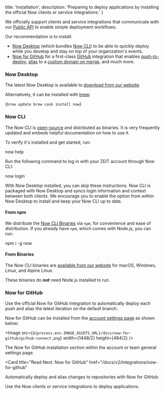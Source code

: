 
  title: 'Installation',
  description:
    'Preparing to deploy applications by installing the official Now clients or service integrations.'
}

We officially support clients and service integrations that communicate with our [Public API](/docs/api) to enable simple deployment workflows.

Our recommendation is to install:

- [Now Desktop](#now-desktop) (which bundles [Now CLI](#now-cli)) to be able to quickly deploy while you develop and stay on top of your organization's events.
- [Now for GitHub](#now-for-github) for a first-class [GitHub](https://github.com) integration that enables [push-to-deploy](/docs/v2/integrations/now-for-github/#a-deployment-for-each-push), [alias](/docs/v2/integrations/now-for-github/#aliasing-the-default-branch) to a [custom domain on merge](https://zeit.co/docs/v2/domains-and-aliases/adding-a-domain/), and much more.

### Now Desktop

The latest Now Desktop is available to [download from our website](/download).

Alternatively, it can be installed with [brew](https://brew.sh/):

<TerminalInput>{`brew update
brew cask install now`}</TerminalInput>

### Now CLI

The Now CLI is [open-source](https://github.com/zeit/now-cli) and distributed as binaries. It is very frequently updated and embeds helpful documentation on how to use it.

To verify it's installed and get started, run:

<TerminalInput>now help</TerminalInput>

Run the following command to log in with your ZEIT account through Now CLI:

<TerminalInput>now login</TerminalInput>

<Note>
  With <GenericLink href="#now-desktop">Now Desktop</GenericLink> installed, you
  can skip these instructions. Now CLI is packaged with Now Desktop and syncs
  login information and context between both clients. We encourage you to enable
  the option from within Now Desktop to install and keep your Now CLI up to
  date.
</Note>

#### From npm

We distribute the [Now CLI Binaries](#from-binaries) via `npm`, for convenience and ease of distribution. If you already have `npm`, which comes with Node.js, you can run:

<TerminalInput>npm i -g now</TerminalInput>

#### From Binaries

The Now CLI binaries are [available from our website](/download#now-cli) for macOS, Windows, Linux, and Alpine Linux.

These binaries do **not** need Node.js installed to run.

### Now for GitHub

Use the official Now for GitHub integration to automatically deploy each push and alias the latest iteration on the default branch.

Now for GitHub can be installed from the [account settings page](/account) as shown below:

<Image
src={`${process.env.IMAGE_ASSETS_URL}/docs/now-for-github/github-connect.png`}
width={1448/2}
height={484/2}
/>
<Caption>The Now for GitHub installation section within the account or team general settings page.</Caption>

<Card
  title="Read Next: Now for GitHub"
  href="/docs/v2/integrations/now-for-github"
>
  Automatically deploy and alias changes to repositories with Now for GitHub.
</Card>

<Card title="Read Next: Deployment Basics" href="/docs/v2/deployments/basics">
  Use the Now clients or service integrations to deploy applications.
</Card>

